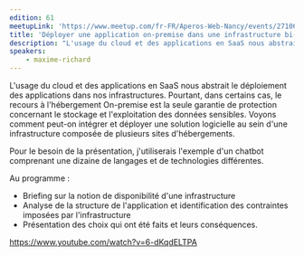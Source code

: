 ```yaml
---
edition: 61
meetupLink: 'https://www.meetup.com/fr-FR/Aperos-Web-Nancy/events/271061785/'
title: 'Déployer une application on-premise dans une infrastructure bi-site'
description: "L'usage du cloud et des applications en SaaS nous abstrait le déploiement des applications dans nos infrastructures."
speakers:
    - maxime-richard
---
```


L'usage du cloud et des applications en SaaS nous abstrait le déploiement des applications dans nos infrastructures.
Pourtant, dans certains cas, le recours à l'hébergement On-premise est la seule garantie de protection concernant le stockage et l'exploitation des données sensibles.
Voyons comment peut-on intégrer et déployer une solution logicielle au sein d'une infrastructure composée de plusieurs sites d'hébergements.

Pour le besoin de la présentation, j'utiliserais l'exemple d'un chatbot comprenant une dizaine de langages et de technologies différentes.

Au programme :

-   Briefing sur la notion de disponibilité d'une infrastructure
-   Analyse de la structure de l'application et identification des contraintes imposées par l'infrastructure
-   Présentation des choix qui ont été faits et leurs conséquences.

https://www.youtube.com/watch?v=6-dKqdELTPA
